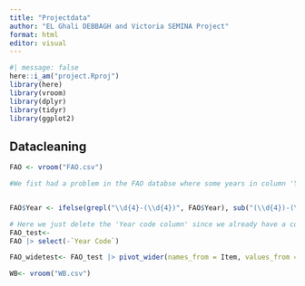 ```yaml
---
title: "Projectdata"
author: "EL Ghali DEBBAGH and Victoria SEMINA Project"
format: html
editor: visual
---
```


```r
#| message: false
here::i_am("project.Rproj")
library(here)
library(vroom)
library(dplyr)
library(tidyr)
library(ggplot2)
```

## Datacleaning

```r
FAO <- vroom("FAO.csv")
```

```r
#We fist had a problem in the FAO databse where some years in column 'Year' were witten as and interval example 2014 was written as 2013-2015 ...


FAO$Year <- ifelse(grepl("\\d{4}-(\\d{4})", FAO$Year), sub("(\\d{4})-(\\d{4})", "\\1", FAO$Year) %>% as.numeric() + 1, FAO$Year)

```

```r
# Here we just delete the 'Year code column' since we already have a column year
FAO_test<-
FAO |> select(-`Year Code`)


```

```r
FAO_widetest<- FAO_test |> pivot_wider(names_from = Item, values_from = Value, id_cols =c('Year', 'Area'))
```

```r

WB<- vroom("WB.csv")
```

